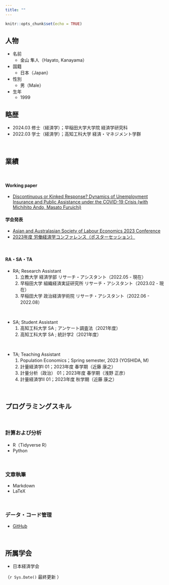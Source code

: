 ```yaml
---
title: ""
---
```


```r
knitr::opts_chunk$set(echo = TRUE)
```


<!-- Google tag (gtag.js) -->
<script async src="https://www.googletagmanager.com/gtag/js?id=G-FXEQV713CW"></script>
<script>
  window.dataLayer = window.dataLayer || [];
  function gtag(){dataLayer.push(arguments);}
  gtag('js', new Date());

  gtag('config', 'G-FXEQV713CW');
</script>

## 人物

- 名前
  - 金山 隼人（Hayato, Kanayama）

- 国籍
  - 日本（Japan）

- 性別
  - 男（Male）
  
- 生年
  - 1999


## 略歴

- 2024.03 修士（経済学）；早稲田大学大学院 経済学研究科
- 2022.03 学士（経済学）；高知工科大学 経済・マネジメント学群

\

## 業績

\ 

#### Working paper

- [Discontinuous or Kinked Response? Dynamics of Unemployment Insurance and Public Assistance under the COVID-19 Crisis (with Michihito Ando, Masato Furuichi) ](https://papers.ssrn.com/sol3/papers.cfm?abstract_id=4617281)

#### 学会発表

- [Asian and Australasian Society of Labour Economics 2023 Conference](https://virtual.oxfordabstracts.com/#/event/public/4290/submission/245)
- [2023年度 労働経済学コンファレンス（ポスターセッション）](https://sites.google.com/site/kansailabor/conference/26th?authuser=0)

\ 

#### RA・SA・TA

- RA; Research Assistant
	1. 立教大学 経済学部 リサーチ・アシスタント（2022.05 - 現在）
	1. 早稲田大学 組織経済実証研究所 リサーチ・アシスタント（2023.02 - 現在）
	1. 早稲田大学 政治経済学術院 リサーチ・アシスタント（2022.06 - 2022.08） 

\ 

- SA; Student Assistant
	1. 高知工科大学 SA ; アンケート調査法（2021年度）
	1. 高知工科大学 SA ; 統計学2（2021年度）
	
\	
	
- TA; Teaching Assistant
	1. Population Economics；Spring semester, 2023 (YOSHIDA, M)
	1. 計量経済学Ⅰ 01；2023年度 春学期（近藤 康之）
	1. 計量分析（政治） 01；2023年度 春学期（浅野 正彦）
	1. 計量経済学Ⅱ 01；2023年度 秋学期（近藤 康之）

\ 

## プログラミングスキル

\ 

### 計算および分析


- R（Tidyverse R）
- Python

\ 

### 文章執筆


- Markdown
- LaTeX

\ 

### データ・コード管理

- [GitHub](https://github.com/kanayama8810)

\ 

## 所属学会

- 日本経済学会

（`r Sys.Date()` 最終更新 ）
